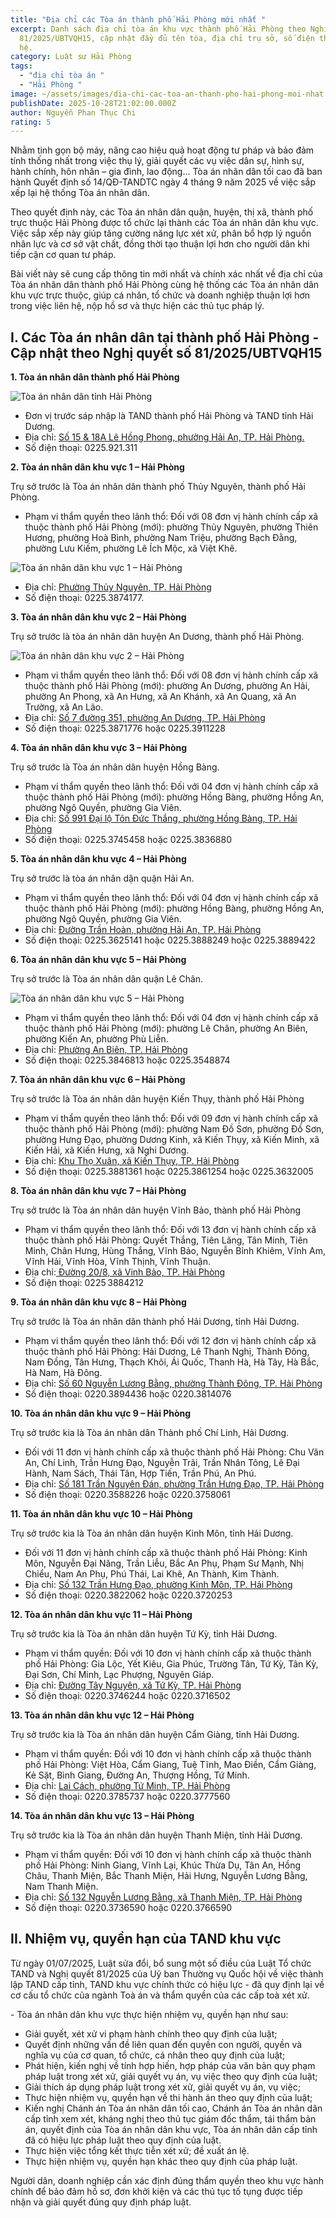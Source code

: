 ```yaml
---
title: "Địa chỉ các Tòa án thành phố Hải Phòng mới nhất "
excerpt: Danh sách địa chỉ tòa án khu vực thành phố Hải Phòng theo Nghị quyết số
  81/2025/UBTVQH15, cập nhật đầy đủ tên tòa, địa chỉ trụ sở, số điện thoại liên
  hệ.
category: Luật sư Hải Phòng
tags:
  - "địa chỉ tòa án "
  - "Hải Phòng "
image: ~/assets/images/dia-chi-cac-toa-an-thanh-pho-hai-phong-moi-nhat.png
publishDate: 2025-10-28T21:02:00.000Z
author: Nguyễn Phan Thục Chi
rating: 5
---
```

Nhằm tinh gọn bộ máy, nâng cao hiệu quả hoạt động tư pháp và bảo đảm tính thống nhất trong việc thụ lý, giải quyết các vụ việc dân sự, hình sự, hành chính, hôn nhân – gia đình, lao động… Tòa án nhân dân tối cao đã ban hành Quyết định số 14/QĐ-TANDTC ngày 4 tháng 9 năm 2025 về việc sắp xếp lại hệ thống Tòa án nhân dân.

Theo quyết định này, các Tòa án nhân dân quận, huyện, thị xã, thành phố trực thuộc Hải Phòng được tổ chức lại thành các Tòa án nhân dân khu vực. Việc sắp xếp này giúp tăng cường năng lực xét xử, phân bổ hợp lý nguồn nhân lực và cơ sở vật chất, đồng thời tạo thuận lợi hơn cho người dân khi tiếp cận cơ quan tư pháp.

Bài viết này sẽ cung cấp thông tin mới nhất và chính xác nhất về địa chỉ của Tòa án nhân dân thành phố Hải Phòng cùng hệ thống các Tòa án nhân dân khu vực trực thuộc, giúp cá nhân, tổ chức và doanh nghiệp thuận lợi hơn trong việc liên hệ, nộp hồ sơ và thực hiện các thủ tục pháp lý.

## I. Các Tòa án nhân dân tại thành phố Hải Phòng - Cập nhật theo Nghị quyết số 81/2025/UBTVQH15

**1. Tòa án nhân dân thành phố Hải Phòng**

![Tòa án nhân dân tỉnh Hải Phòng](~/assets/images/toa-an-nhan-dan-tinh-hai-phong.jpg "Tòa án nhân dân tỉnh Hải Phòng")

* Đơn vị trước sáp nhập là TAND thành phố Hải Phòng và TAND tỉnh Hải Dương.
* Địa chỉ: [Số 15 & 18A Lê Hồng Phong, phường Hải An, TP. Hải Phòng.](https://maps.app.goo.gl/c79x3u9jF4sJVBbG6)
* Số điện thoại: 0225.921.311

**2. Tòa án nhân dân khu vực 1 – Hải Phòng**

Trụ sở trước là Tòa án nhân dân thành phố Thủy Nguyên, thành phố Hải Phòng. 

* Phạm vi thẩm quyền theo lãnh thổ: Đối với 08 đơn vị hành chính cấp xã thuộc thành phố Hải Phòng (mới): phường Thủy Nguyên, phường Thiên Hương, phường Hoà Bình, phường Nam Triệu, phường Bạch Đằng, phường Lưu Kiếm, phường Lê Ích Mộc, xã Việt Khê.

![Tòa án nhân dân khu vực 1 – Hải Phòng](~/assets/images/toa-an-nhan-dan-khu-vuc-1-hai-phong.jpg "Tòa án nhân dân khu vực 1 – Hải Phòng")

* Địa chỉ: [Phường Thủy Nguyên, TP. Hải Phòng](https://maps.app.goo.gl/MxV4biuK72ybgwCt8)
* Số điện thoại: 0225.3874177.[](<Thủy Sơn, Thủy Nguyên, Hải Phòng, Việt Nam>)

**3. Tòa án nhân dân khu vực 2 – Hải Phòng**

Trụ sở trước là tòa án nhân dân huyện An Dương, thành phố Hải Phòng. 

![Tòa án nhân dân khu vực 2 – Hải Phòng](~/assets/images/toa-an-nhan-dan-khu-vuc-2-hai-phong.jpg "Tòa án nhân dân khu vực 2 – Hải Phòng")

* Phạm vi thẩm quyền theo lãnh thổ: Đối với 08 đơn vị hành chính cấp xã thuộc thành phố Hải Phòng (mới): phường An Dương, phường An Hải, phường An Phong, xã An Hưng, xã An Khánh, xã An Quang, xã An Trường, xã An Lão.
* Địa chỉ: [Số 7 đường 351, phường An Dương, TP. Hải Phòng](https://maps.app.goo.gl/nzfU9P2fViKCFxgu6)
* Số điện thoại: 0225.3871776 hoặc 0225.3911228[](<VJ87+2C2, Tổ 1, An Dương, Hải Phòng, Việt Nam>)

**4. Tòa án nhân dân khu vực 3 – Hải Phòng**

Trụ sở trước là Tòa án nhân dân huyện Hồng Bàng.

* Phạm vi thẩm quyền theo lãnh thổ: Đối với 04 đơn vị hành chính cấp xã thuộc thành phố Hải Phòng (mới): phường Hồng Bàng, phường Hồng An, phường Ngô Quyền, phường Gia Viên.
* Địa chỉ: [Số 991 Đại lộ Tôn Đức Thắng, phường Hồng Bàng, TP. Hải Phòng](https://maps.app.goo.gl/pqjC9mi2pkNV6w1j9)
* Số điện thoại: 0225.3745458 hoặc 0225.3836880[](<VJ8X+MVC, An Trực, Sở Dầu, Hồng Bàng, Hải Phòng, Việt Nam>)

**5. Tòa án nhân dân khu vực 4 – Hải Phòng**

Trụ sở trước là tòa án nhân dận quận Hải An. 

* Phạm vi thẩm quyền theo lãnh thổ: Đối với 04 đơn vị hành chính cấp xã thuộc thành phố Hải Phòng (mới): phường Hồng Bàng, phường Hồng An, phường Ngô Quyền, phường Gia Viên.
* Địa chỉ: [Đường Trần Hoàn, phường Hải An, TP. Hải Phòng](https://maps.app.goo.gl/uGZrM2wGvkxJucSx5)
* Số điện thoại: 0225.3625141 hoặc 0225.3888249 hoặc 0225.3889422

**6. Tòa án nhân dân khu vực 5 – Hải Phòng**

Trụ sở trước là Tòa án nhân dân quận Lê Chân.

![Tòa án nhân dân khu vực 5 – Hải Phòng](~/assets/images/toa-an-nhan-dan-khu-vuc-5-hai-phong.jpg "Tòa án nhân dân khu vực 5 – Hải Phòng")

* Phạm vi thẩm quyền theo lãnh thổ: Đối với 04 đơn vị hành chính cấp xã thuộc thành phố Hải Phòng (mới): phường Lê Chân, phường An Biên, phường Kiến An, phường Phù Liễn.
* Địa chỉ: [Phường An Biên, TP. Hải Phòng](https://maps.app.goo.gl/1B23daB42T7mHfxc6)
* Số điện thoại: 0225.3846813 hoặc 0225.3548874

**7. Tòa án nhân dân khu vực 6 – Hải Phòng**

Trụ sở trước là Tòa án nhân dân huyện Kiến Thụy, thành phố Hải Phòng

* Phạm vi thẩm quyền theo lãnh thổ: Đối với 09 đơn vị hành chính cấp xã thuộc thành phố Hải Phòng (mới): phường Nam Đồ Sơn, phường Đồ Sơn, phường Hưng Đạo, phường Dương Kinh, xã Kiến Thụy, xã Kiến Minh, xã Kiến Hải, xã Kiến Hưng, xã Nghi Dương.
* Địa chỉ: [Khu Thọ Xuân, xã Kiến Thụy, TP. Hải Phòng](https://maps.app.goo.gl/a6XRdsCEDxQ3rLkYA)
* Số điện thoại: 0225.3881361 hoặc 0225.3861254 hoặc 0225.3632005

**8. Tòa án nhân dân khu vực 7 – Hải Phòng**

Trụ sở trước là Tòa án nhân dân huyện Vĩnh Bảo, thành phố Hải Phòng

* Phạm vi thẩm quyền theo lãnh thổ: Đối với 13 đơn vị hành chính cấp xã thuộc thành phố Hải Phòng: Quyết Thắng, Tiên Lãng, Tân Minh, Tiên Minh, Chân Hưng, Hùng Thắng, Vĩnh Bảo, Nguyễn Bỉnh Khiêm, Vĩnh Am, Vĩnh Hải, Vĩnh Hòa, Vĩnh Thịnh, Vĩnh Thuận.
* Địa chỉ:[ Đường 20/8, xã Vinh Bảo, TP. Hải Phòng](https://maps.app.goo.gl/oNKPH9kMqQRp9E2B8)
* Số điện thoại: 0225 3884212

**9. Tòa án nhân dân khu vực 8 – Hải Phòng**

Trụ sở trước là Tòa án nhân dân thành phố Hải Dương, tỉnh Hải Dương.

* Phạm vi thẩm quyền theo lãnh thổ: Đối với 12 đơn vị hành chính cấp xã thuộc thành phố Hải Phòng: Hải Dương, Lê Thanh Nghị, Thành Đông, Nam Đồng, Tân Hưng, Thạch Khôi, Ái Quốc, Thanh Hà, Hà Tây, Hà Bắc, Hà Nam, Hà Đông.
* Địa chỉ: [Số 60 Nguyễn Lương Bằng, phường Thành Đông, TP. Hải Phòng](https://maps.app.goo.gl/aBxdDUqQ7f6q9Vcx5)
* Số điện thoại: 0220.3894436 hoặc 0220.3814076

**10. Tòa án nhân dân khu vực 9 – Hải Phòng**

Trụ sở trước kia là Tòa án nhân dân Thành phố Chí Linh, Hải Dương. 

* Đối với 11 đơn vị hành chính cấp xã thuộc thành phố Hải Phòng: Chu Văn An, Chí Linh, Trần Hưng Đạo, Nguyễn Trãi, Trần Nhân Tông, Lê Đại Hành, Nam Sách, Thái Tân, Hợp Tiến, Trần Phú, An Phú.
* Địa chỉ: [Số 181 Trần Nguyên Đán, phường Trần Hưng Đạo, TP. Hải Phòng](https://maps.app.goo.gl/ET56X2ku8mBwf9gU8)
* Số điện thoại: 0220.3588226 hoặc 0220.3758061

**11. Tòa án nhân dân khu vực 10 – Hải Phòng**

Trụ sở trước kia là Tòa án nhân dân huyện Kinh Môn, tỉnh Hải Dương.

* Đối với 11 đơn vị hành chính cấp xã thuộc thành phố Hải Phòng: Kinh Môn, Nguyễn Đại Năng, Trần Liễu, Bắc An Phụ, Phạm Sư Mạnh, Nhị Chiểu, Nam An Phụ, Phú Thái, Lai Khê, An Thành, Kim Thành.
* Địa chỉ: [Số 132 Trần Hưng Đạo, phường Kinh Môn, TP. Hải Phòng](https://maps.app.goo.gl/w8GtWebWnD6gLAcQ7)
* Số điện thoại: 0220.3822062 hoặc 0220.3720253

**12. Tòa án nhân dân khu vực 11 – Hải Phòng**

Trụ sở trước kia là Tòa án nhân dân huyện Tứ Kỳ, tỉnh Hải Dương.

* Phạm vi thẩm quyền: Đối với 10 đơn vị hành chính cấp xã thuộc thành phố Hải Phòng: Gia Lộc, Yết Kiêu, Gia Phúc, Trường Tân, Tứ Kỳ, Tân Kỳ, Đại Sơn, Chí Minh, Lạc Phượng, Nguyên Giáp.
* Địa chỉ: [Đường Tây Nguyên, xã Tứ Kỳ, TP. Hải Phòng](https://maps.app.goo.gl/LxUF1gcxFNX4Mnzd6)
* Số điện thoại: 0220.3746244 hoặc 0220.3716502

**13. Tòa án nhân dân khu vực 12 – Hải Phòng**

Trụ sở trước kia là Tòa án nhân dân huyện Cẩm Giàng, tỉnh Hải Dương.

* Phạm vi thẩm quyền: Đối với 10 đơn vị hành chính cấp xã thuộc thành phố Hải Phòng: Việt Hòa, Cẩm Giang, Tuệ Tĩnh, Mao Điền, Cẩm Giàng, Kẻ Sặt, Bình Giang, Đường An, Thượng Hồng, Tứ Minh.
* Địa chỉ: [Lai Cách, phường Tứ Minh, TP. Hải Phòng](https://maps.app.goo.gl/fL4SvHawuhMnPnJf7)
* Số điện thoại: 0220.3785737 hoặc 0220.3777560

**14. Tòa án nhân dân khu vực 13 – Hải Phòng**

Trụ sở trước kia là Tòa án nhân dân huyện Thanh Miện, tỉnh Hải Dương.

* Phạm vi thẩm quyền: Đối với 10 đơn vị hành chính cấp xã thuộc thành phố Hải Phòng: Ninh Giang, Vĩnh Lại, Khúc Thừa Dụ, Tân An, Hồng Châu, Thanh Miện, Bắc Thanh Miện, Hải Hưng, Nguyễn Lương Bằng, Nam Thanh Miện.
* Địa chỉ: [Số 132 Nguyễn Lương Bằng, xã Thanh Miện, TP. Hải Phòng](https://maps.app.goo.gl/wGdvG5dCQUYZYnqD9)
* Số điện thoại: 0220.3736590 hoặc 0220.3766590

## II. Nhiệm vụ, quyền hạn của TAND khu vực

Từ ngày 01/07/2025, Luật sửa đổi, bổ sung một số điều của Luật Tổ chức TAND và Nghị quyết 81/2025 của Uỷ ban Thường vụ Quốc hội về việc thành lập TAND cấp tỉnh, TAND khu vực chính thức có hiệu lực - đã quy định lại về cơ cấu tổ chức của ngành Toà án và thẩm quyền của các cấp toà xét xử.

\- Tòa án nhân dân khu vực thực hiện nhiệm vụ, quyền hạn như sau:

* Giải quyết, xét xử vi phạm hành chính theo quy định của luật;
* Quyết định những vấn đề liên quan đến quyền con người, quyền và nghĩa vụ của cơ quan, tổ chức, cá nhân theo quy định của luật;
* Phát hiện, kiến nghị về tính hợp hiến, hợp pháp của văn bản quy phạm pháp luật trong xét xử, giải quyết vụ án, vụ việc theo quy định của luật;
* Giải thích áp dụng pháp luật trong xét xử, giải quyết vụ án, vụ việc;
* Thực hiện nhiệm vụ, quyền hạn về thi hành án theo quy định của luật;
* Kiến nghị Chánh án Tòa án nhân dân tối cao, Chánh án Tòa án nhân dân cấp tỉnh xem xét, kháng nghị theo thủ tục giám đốc thẩm, tái thẩm bản án, quyết định của Tòa án nhân dân khu vực, Tòa án nhân dân cấp tỉnh đã có hiệu lực pháp luật theo quy định của luật.
* Thực hiện việc tổng kết thực tiễn xét xử; đề xuất án lệ.
* Thực hiện nhiệm vụ, quyền hạn khác theo quy định của pháp luật.

Người dân, doanh nghiệp cần xác định đúng thẩm quyền theo khu vực hành chính để bảo đảm hồ sơ, đơn khởi kiện và các thủ tục tố tụng được tiếp nhận và giải quyết đúng quy định pháp luật.
